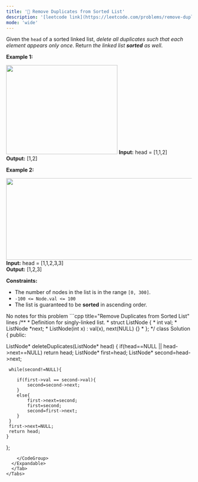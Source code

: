 ```yaml
---
title: '🧩 Remove Duplicates from Sorted List'
description: '[leetcode link](https://leetcode.com/problems/remove-duplicates-from-sorted-list/description/)'
mode: 'wide'
---
```

<Tabs>
  <Tab title="Question" icon="circle-question" iconType="regular">
    <Card>
      <p>Given the <code>head</code> of a sorted linked list, <em>delete all duplicates such that each element appears only once</em>. Return <em>the linked list <strong>sorted</strong> as well</em>.</p>   <p><strong class="example">Example 1:</strong></p> <img alt="" src="https://assets.leetcode.com/uploads/2021/01/04/list1.jpg" style="width: 302px; height: 242px;" />  <strong>Input:</strong> head = [1,1,2] <br/> <strong>Output:</strong> [1,2]   <p><strong class="example">Example 2:</strong></p> <img alt="" src="https://assets.leetcode.com/uploads/2021/01/04/list2.jpg" style="width: 542px; height: 222px;" />  <strong>Input:</strong> head = [1,1,2,3,3] <br/> <strong>Output:</strong> [1,2,3]    <p><strong>Constraints:</strong></p>  <ul>  <li>The number of nodes in the list is in the range <code>[0, 300]</code>.</li>  <li><code>-100 &lt;= Node.val &lt;= 100</code></li>  <li>The list is guaranteed to be <strong>sorted</strong> in ascending order.</li> </ul> 
    </Card>
  </Tab>
  <Tab title="Solution" icon="lightbulb" iconType="regular" >
    <Card>
      No notes for this problem
    </Card>
  <Expandable title="code">
    <CodeGroup dropdown>
```cpp title="Remove Duplicates from Sorted List" lines
/**
 * Definition for singly-linked list.
 * struct ListNode {
 *     int val;
 *     ListNode *next;
 *     ListNode(int x) : val(x), next(NULL) {}
 * };
 */
class Solution {
public:
    
ListNode* deleteDuplicates(ListNode* head) {
     if(head==NULL || head->next==NULL) return head;
     ListNode* first=head;
     ListNode* second=head->next;

     while(second!=NULL){

     	if(first->val == second->val){
     		second=second->next;
     	}
     	else{
     		first->next=second;
     		first=second;
     		second=first->next;
     	}
     }
     first->next=NULL;
     return head;
    }

};
```
    </CodeGroup>
  </Expandable>
  </Tab>
</Tabs>